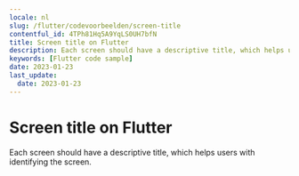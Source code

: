 ```yaml
---
locale: nl
slug: /flutter/codevoorbeelden/screen-title
contentful_id: 4TPh81Hq5A9YqLS0UH7bfN
title: Screen title on Flutter
description: Each screen should have a descriptive title, which helps users with identifying the screen.
keywords: [Flutter code sample]
date: 2023-01-23
last_update:
  date: 2023-01-23
---
```


# Screen title on Flutter

Each screen should have a descriptive title, which helps users with identifying the screen.

<CodeSample id="screen-title" locale="nl" platform="flutter"/>
